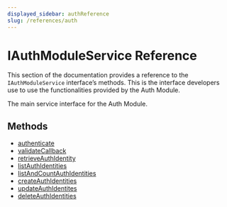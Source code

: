 ```yaml
---
displayed_sidebar: authReference
slug: /references/auth
---
```



# IAuthModuleService Reference

This section of the documentation provides a reference to the `IAuthModuleService` interface’s methods. This is the interface developers use to use the functionalities provided by the Auth Module.

The main service interface for the Auth Module.

## Methods

- [authenticate](../../IAuthModuleService/methods/auth.IAuthModuleService.authenticate/page.mdx)
- [validateCallback](../../IAuthModuleService/methods/auth.IAuthModuleService.validateCallback/page.mdx)
- [retrieveAuthIdentity](../../IAuthModuleService/methods/auth.IAuthModuleService.retrieveAuthIdentity/page.mdx)
- [listAuthIdentities](../../IAuthModuleService/methods/auth.IAuthModuleService.listAuthIdentities/page.mdx)
- [listAndCountAuthIdentities](../../IAuthModuleService/methods/auth.IAuthModuleService.listAndCountAuthIdentities/page.mdx)
- [createAuthIdentities](../../IAuthModuleService/methods/auth.IAuthModuleService.createAuthIdentities/page.mdx)
- [updateAuthIdentites](../../IAuthModuleService/methods/auth.IAuthModuleService.updateAuthIdentites/page.mdx)
- [deleteAuthIdentities](../../IAuthModuleService/methods/auth.IAuthModuleService.deleteAuthIdentities/page.mdx)
